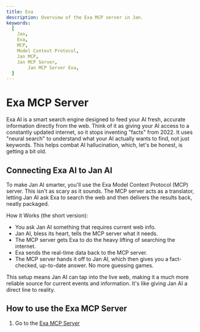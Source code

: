 ```yaml
---
title: Exa
description: Overview of the Exa MCP server in Jan.
keywords:
  [
    Jan,
    Exa,
    MCP,
    Model Context Protocol,
    Jan MCP,
    Jan MCP Server,
        Jan MCP Server Exa,
  ]
---
```


# Exa MCP Server

Exa AI is a smart search engine designed to feed your AI fresh, accurate information directly from the web. Think of it as 
giving your AI access to a constantly updated internet, so it stops inventing "facts" from 2022. It uses "neural search" 
to understand what your AI actually wants to find, not just keywords. This helps combat AI hallucination, which, let's be 
honest, is getting a bit old.

## Connecting Exa AI to Jan AI

To make Jan AI smarter, you'll use the Exa Model Context Protocol (MCP) server. This isn't as scary as it sounds. The MCP server 
acts as a translator, letting Jan AI ask Exa to search the web and then delivers the results back, neatly packaged.

How it Works (the short version):
- You ask Jan AI something that requires current web info.
- Jan AI, bless its heart, tells the MCP server what it needs.
- The MCP server gets Exa to do the heavy lifting of searching the internet.
- Exa sends the real-time data back to the MCP server.
- The MCP server hands it off to Jan AI, which then gives you a fact-checked, up-to-date answer. No more guessing games.

This setup means Jan AI can tap into the live web, making it a much more reliable source for current events and information. It's 
like giving Jan AI a direct line to reality.

## How to use the Exa MCP Server

1. Go to the [Exa MCP Server](https://exa.mcp.jan.ai/)